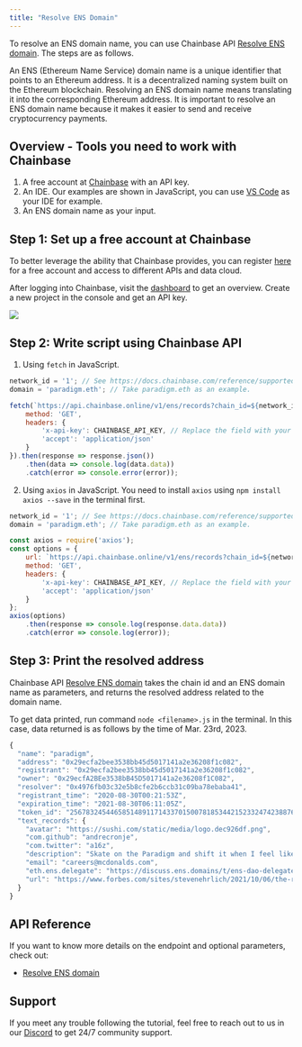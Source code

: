 ```yaml
---
title: "Resolve ENS Domain"
---
```


To resolve an ENS domain name, you can use Chainbase API [Resolve ENS domain](/api-reference/web3-api/domain/ens-domain-endpoints/resolve-ens-domain). The steps are as follows.

An ENS (Ethereum Name Service) domain name is a unique identifier that points to an Ethereum address. It is a decentralized naming system built on the Ethereum blockchain. Resolving an ENS domain name means translating it into the corresponding Ethereum address. It is important to resolve an ENS domain name because it makes it easier to send and receive cryptocurrency payments.

## Overview - Tools you need to work with Chainbase

1. A free account at [Chainbase](https://www.chainbase.com) with an API key.
2. An IDE. Our examples are shown in JavaScript, you can use [VS Code](https://code.visualstudio.com/) as your IDE for example.
3. An ENS domain name as your input.

## Step 1: Set up a free account at Chainbase

To better leverage the ability that Chainbase provides, you can register [here](http://www.chainbase.com/register) for a free account and access to different APIs and data cloud.

After logging into Chainbase, visit the [dashboard](https://console.chainbase.com/) to get an overview. Create a new project in the console and get an API key.

![](https://files.readme.io/a917ffc-image.png)

## Step 2: Write script using Chainbase API

1. Using `fetch` in JavaScript.

```jsx
network_id = '1'; // See https://docs.chainbase.com/reference/supported-chains to get the id of different chains.
domain = 'paradigm.eth'; // Take paradigm.eth as an example.

fetch(`https://api.chainbase.online/v1/ens/records?chain_id=${network_id}&domain=${domain}`, {
    method: 'GET',
    headers: {
        'x-api-key': CHAINBASE_API_KEY, // Replace the field with your API key.
        'accept': 'application/json'
    }
}).then(response => response.json())
    .then(data => console.log(data.data))
    .catch(error => console.error(error));
```

2. Using `axios` in JavaScript. You need to install `axios` using `npm install axios --save` in the terminal first.

```jsx
network_id = '1'; // See https://docs.chainbase.com/reference/supported-chains to get the id of different chains.
domain = 'paradigm.eth'; // Take paradigm.eth as an example.

const axios = require('axios');
const options = {
    url: `https://api.chainbase.online/v1/ens/records?chain_id=${network_id}&domain=${domain}`,
    method: 'GET',
    headers: {
        'x-api-key': CHAINBASE_API_KEY, // Replace the field with your API key.
        'accept': 'application/json'
    }
};
axios(options)
    .then(response => console.log(response.data.data))
    .catch(error => console.log(error));
```

## Step 3: Print the resolved address

Chainbase API [Resolve ENS domain](/api-reference/web3-api/domain/ens-domain-endpoints/resolve-ens-domain) takes the chain id and an ENS domain name as parameters, and returns the resolved address related to the domain name.

To get data printed, run command `node <filename>.js` in the terminal. In this case, data returned is as follows by the time of Mar. 23rd, 2023.

```jsx
{
  "name": "paradigm",
  "address": "0x29ecfa2bee3538bb45d5017141a2e36208f1c082",
  "registrant": "0x29ecfa2bee3538bb45d5017141a2e36208f1c082",
  "owner": "0x29ecfA2BEe3538bB45D5017141a2e36208f1C082",
  "resolver": "0x4976fb03c32e5b8cfe2b6ccb31c09ba78ebaba41",
  "registrant_time": "2020-08-30T00:21:53Z",
  "expiration_time": "2021-08-30T06:11:05Z",
  "token_id": "25678324544658514891171433701500781853442152332474238876092807294041322428124",
  "text_records": {
    "avatar": "https://sushi.com/static/media/logo.dec926df.png",
    "com.github": "andrecronje",
    "com.twitter": "a16z",
    "description": "Skate on the Paradigm and shift it when I feel like",
    "email": "careers@mcdonalds.com",
    "eth.ens.delegate": "https://discuss.ens.domains/t/ens-dao-delegate-applications/815/1045",
    "url": "https://www.forbes.com/sites/stevenehrlich/2021/10/06/the-richest-under-30-in-the-world-all-thanks-to-crypto"
  }
}
```

## API Reference

If you want to know more details on the endpoint and optional parameters, check out:

- [Resolve ENS domain](/api-reference/web3-api/domain/ens-domain-endpoints/resolve-ens-domain)

## Support

If you meet any trouble following the tutorial, feel free to reach out to us in our [Discord](https://chainbase.com/discord) to get 24/7 community support.

